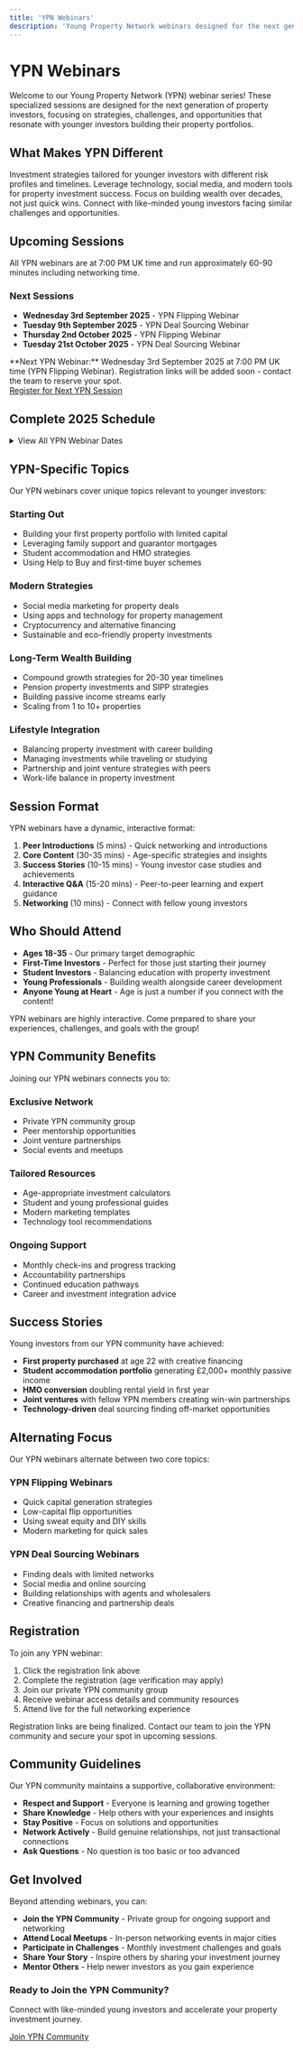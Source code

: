 ```yaml
---
title: 'YPN Webinars'
description: 'Young Property Network webinars designed for the next generation of property investors.'
---
```


# YPN Webinars

Welcome to our Young Property Network (YPN) webinar series! These specialized sessions are designed for the next generation of property investors, focusing on strategies, challenges, and opportunities that resonate with younger investors building their property portfolios.

## What Makes YPN Different

<CardGroup cols={2}>
  <Card title="Age-Appropriate Strategies" icon="users">
    Investment strategies tailored for younger investors with different risk profiles and timelines.
  </Card>
  
  <Card title="Modern Approaches" icon="mobile">
    Leverage technology, social media, and modern tools for property investment success.
  </Card>
  
  <Card title="Long-Term Building" icon="chart-line">
    Focus on building wealth over decades, not just quick wins.
  </Card>
  
  <Card title="Peer Network" icon="handshake">
    Connect with like-minded young investors facing similar challenges and opportunities.
  </Card>
</CardGroup>

## Upcoming Sessions

<Note>
  All YPN webinars are at 7:00 PM UK time and run approximately 60-90 minutes including networking time.
</Note>

### Next Sessions
- **Wednesday 3rd September 2025** - YPN Flipping Webinar
- **Tuesday 9th September 2025** - YPN Deal Sourcing Webinar
- **Thursday 2nd October 2025** - YPN Flipping Webinar
- **Tuesday 21st October 2025** - YPN Deal Sourcing Webinar

<Warning>
  **Next YPN Webinar:** Wednesday 3rd September 2025 at 7:00 PM UK time (YPN Flipping Webinar). Registration links will be added soon - contact the team to reserve your spot.
</Warning>

<div className="mt-6">
  <a 
    href="#" 
    className="inline-block bg-primary text-white px-6 py-3 rounded-full hover:bg-opacity-90 transition-all font-medium"
  >
    Register for Next YPN Session
  </a>
</div>

## Complete 2025 Schedule

<details>
<summary className="cursor-pointer text-lg font-semibold mb-4">View All YPN Webinar Dates</summary>

### Autumn 2025
| Date | Topic | Time |
|------|-------|------|
| Wednesday 3rd September | YPN Flipping Webinar | 7:00 PM |
| Tuesday 9th September | YPN Deal Sourcing Webinar | 7:00 PM |
| Thursday 2nd October | YPN Flipping Webinar | 7:00 PM |
| Tuesday 21st October | YPN Deal Sourcing Webinar | 7:00 PM |
| Thursday 6th November | YPN Flipping Webinar | 7:00 PM |
| Tuesday 18th November | YPN Deal Sourcing Webinar | 7:00 PM |
| Thursday 4th December | YPN Flipping Webinar | 7:00 PM |
| Tuesday 16th December | YPN Deal Sourcing Webinar | 7:00 PM |

</details>

## YPN-Specific Topics

Our YPN webinars cover unique topics relevant to younger investors:

### **Starting Out**
- Building your first property portfolio with limited capital
- Leveraging family support and guarantor mortgages
- Student accommodation and HMO strategies
- Using Help to Buy and first-time buyer schemes

### **Modern Strategies**
- Social media marketing for property deals
- Using apps and technology for property management
- Cryptocurrency and alternative financing
- Sustainable and eco-friendly property investments

### **Long-Term Wealth Building**
- Compound growth strategies for 20-30 year timelines
- Pension property investments and SIPP strategies
- Building passive income streams early
- Scaling from 1 to 10+ properties

### **Lifestyle Integration**
- Balancing property investment with career building
- Managing investments while traveling or studying
- Partnership and joint venture strategies with peers
- Work-life balance in property investment

## Session Format

YPN webinars have a dynamic, interactive format:

1. **Peer Introductions** (5 mins) - Quick networking and introductions
2. **Core Content** (30-35 mins) - Age-specific strategies and insights
3. **Success Stories** (10-15 mins) - Young investor case studies and achievements
4. **Interactive Q&A** (15-20 mins) - Peer-to-peer learning and expert guidance
5. **Networking** (10 mins) - Connect with fellow young investors

## Who Should Attend

- **Ages 18-35** - Our primary target demographic
- **First-Time Investors** - Perfect for those just starting their journey
- **Student Investors** - Balancing education with property investment
- **Young Professionals** - Building wealth alongside career development
- **Anyone Young at Heart** - Age is just a number if you connect with the content!

<Tip>
  YPN webinars are highly interactive. Come prepared to share your experiences, challenges, and goals with the group!
</Tip>

## YPN Community Benefits

Joining our YPN webinars connects you to:

### **Exclusive Network**
- Private YPN community group
- Peer mentorship opportunities
- Joint venture partnerships
- Social events and meetups

### **Tailored Resources**
- Age-appropriate investment calculators
- Student and young professional guides
- Modern marketing templates
- Technology tool recommendations

### **Ongoing Support**
- Monthly check-ins and progress tracking
- Accountability partnerships
- Continued education pathways
- Career and investment integration advice

## Success Stories

Young investors from our YPN community have achieved:

- **First property purchased** at age 22 with creative financing
- **Student accommodation portfolio** generating £2,000+ monthly passive income
- **HMO conversion** doubling rental yield in first year
- **Joint ventures** with fellow YPN members creating win-win partnerships
- **Technology-driven** deal sourcing finding off-market opportunities

## Alternating Focus

Our YPN webinars alternate between two core topics:

### **YPN Flipping Webinars**
- Quick capital generation strategies
- Low-capital flip opportunities
- Using sweat equity and DIY skills
- Modern marketing for quick sales

### **YPN Deal Sourcing Webinars**
- Finding deals with limited networks
- Social media and online sourcing
- Building relationships with agents and wholesalers
- Creative financing and partnership deals

## Registration

To join any YPN webinar:

1. Click the registration link above
2. Complete the registration (age verification may apply)
3. Join our private YPN community group
4. Receive webinar access details and community resources
5. Attend live for the full networking experience

<Warning>
  Registration links are being finalized. Contact our team to join the YPN community and secure your spot in upcoming sessions.
</Warning>

## Community Guidelines

Our YPN community maintains a supportive, collaborative environment:

- **Respect and Support** - Everyone is learning and growing together
- **Share Knowledge** - Help others with your experiences and insights
- **Stay Positive** - Focus on solutions and opportunities
- **Network Actively** - Build genuine relationships, not just transactional connections
- **Ask Questions** - No question is too basic or too advanced

## Get Involved

Beyond attending webinars, you can:

- **Join the YPN Community** - Private group for ongoing support and networking
- **Attend Local Meetups** - In-person networking events in major cities
- **Participate in Challenges** - Monthly investment challenges and goals
- **Share Your Story** - Inspire others by sharing your investment journey
- **Mentor Others** - Help newer investors as you gain experience

<Card>
  <div className="text-center p-6">
    <h3 className="text-xl font-bold mb-4">Ready to Join the YPN Community?</h3>
    <p className="text-gray-600 dark:text-gray-400 mb-4">
      Connect with like-minded young investors and accelerate your property investment journey.
    </p>
    <a 
      href="#" 
      className="inline-block bg-primary text-white px-6 py-3 rounded-full hover:bg-opacity-90 transition-all font-medium"
    >
      Join YPN Community
    </a>
  </div>
</Card>
